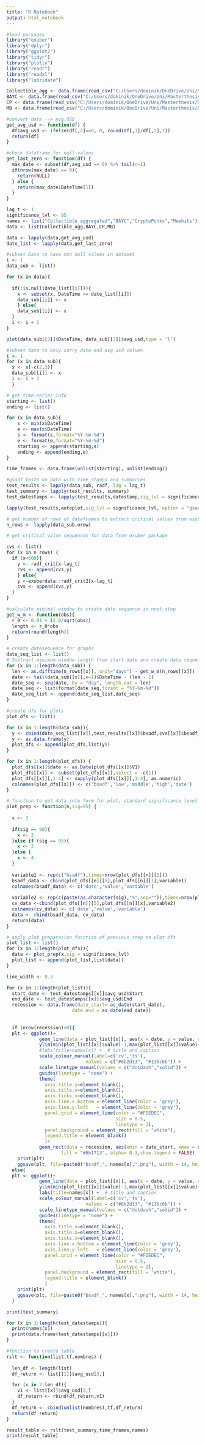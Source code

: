 ```yaml
---
title: "R Notebook"
output: html_notebook
---
```


```r
#load packages
library("exuber")
library("dplyr")
library("ggplot2")
library("tidyr")
library("plotly")
library("readr")
library("readxl")
library("lubridate")
```


```r
Collectible_agg <- data.frame(read_csv("C:/Users/dominik/OneDrive/Uni/Masterthesis/Data/Inputs/Bubble_Tests/Collectibles/220711_collectibles.csv"))
BAYC <- data.frame(read_csv("C:/Users/dominik/OneDrive/Uni/Masterthesis/Data/Inputs/Bubble_Tests/Collectibles/220711_bayc.csv"))
CP <- data.frame(read_csv("C:/Users/dominik/OneDrive/Uni/Masterthesis/Data/Inputs/Bubble_Tests/Collectibles/220711_cryptopunks.csv"))
MB <- data.frame(read_csv("C:/Users/dominik/OneDrive/Uni/Masterthesis/Data/Inputs/Bubble_Tests/Collectibles/220711_meebits.csv"))
```

```r
#convert data --> avg.USD
get_avg_usd <- function(df) {
  df$avg_usd <- ifelse(df[,2]==0, 0, round(df[,3]/df[,2],2))
  return(df)
}

#check dataframe for null values
get_last_zero <- function(df) {
  max_date <- subset(df,avg_usd == 0) %>% tail(n=1)
  if(nrow(max_date) == 0){
    return(NULL)
  } else {
    return(max_date$DateTime[1])
  }
}
```

```r
lag_t <- 1
significance_lvl <- 95
names <- list("Collectible aggregated","BAYC","CryptoPunks","Meebits")
data <- list(Collectible_agg,BAYC,CP,MB)
```

```r
data <- lapply(data,get_avg_usd)
date_list <- lapply(data,get_last_zero)
```



```r
#subset Data to have non null values in dataset
i <- 1
data_sub <- list()

for (x in data){
  
  if(!is.null(date_list[[i]])){
    x <- subset(x, DateTime >= date_list[[i]])
    data_sub[[i]] <- x
    } else{
    data_sub[[i]] <- x
  }
  i <- i + 1
}
```

```r
plot(data_sub[[3]]$DateTime, data_sub[[3]]$avg_usd,type = 'l')
```

```r
#subset data to only carry date and avg_usd column
i <- 1
for (x in data_sub){
  x <- x[-c(2,3)]
  data_sub[[i]] <- x
  i <- i + 1
  }
```

```r
# get time series info
starting <- list()
ending <- list()

for (x in data_sub){
    s <- min(x$DateTime)
    e <- max(x$DateTime)
    s <- format(s,format="%Y-%m-%d")
    e <- format(e,format="%Y-%m-%d")
    starting <- append(starting,s)
    ending <- append(ending,e)
}

time_frames <- data.frame(unlist(starting), unlist(ending))
```

```r
#gsadf tests on data with time stamps and summaries
test_results <- lapply(data_sub, radf, lag = lag_t)
test_summary <- lapply(test_results, summary)
test_datestamps <- lapply(test_results,datestamp,sig_lvl = significance_lvl, lag = lag_t, nonrejected = TRUE)
```

```r
lapply(test_results,autoplot,sig_lvl = significance_lvl, option = "gsadf", nonrejected = TRUE)
```
```r
# get number of rows of dataframes to extract critical values from exuber package
n_rows <- lapply(data_sub,nrow)
```


```r
# get critical value sequences for data from exuber package

cvs <- list()
for (x in n_rows) {
  if (x<600){
    y <- radf_crit[x-lag_t]
    cvs <- append(cvs,y)
    } else{
    y <-exuberdata::radf_crit2[x-lag_t]
    cvs <- append(cvs,y)
  }
}
```

```r
#calculate minimal window to create date sequence in next step
get_w_m <- function(obs){
  r_0 <- 0.01 + (1.8/sqrt(obs))
  length <- r_0*obs
  return(round(length))
}
```

```r
# create datesequence for graphs
date_seq_list <- list()
# Subtract minimum window length from start date and create data sequence 
for (x in 1:length(data_sub)) {
  len <- as.difftime(n_rows[[x]], unit="days") - get_w_m(n_rows[[x]]) - lag_t
  date <- tail(data_sub[[x]],n=1)$DateTime - (len - 1)
  date_seq <- seq(date, by = "day", length.out = len)
  date_seq <- list(format(date_seq,foramt = "%Y-%m-%d"))
  date_seq_list <- append(date_seq_list,date_seq)
}
```



```r
#create dfs for plots
plot_dfs <- list()

for (x in 1:length(data_sub)){
  y <- cbind(date_seq_list[[x]],test_results[[x]]$bsadf,cvs[[x]]$bsadf_cv)
  y <- as.data.frame(y)
  plot_dfs <- append(plot_dfs,list(y))
}

for (x in 1:length(plot_dfs)) {
  plot_dfs[[x]]$date <- as.Date(plot_dfs[[x]]$V1)
  plot_dfs[[x]] <- subset(plot_dfs[[x]],select = -c(1))
  plot_dfs[[x]][,1:4] <- sapply(plot_dfs[[x]][,1:4], as.numeric)
  colnames(plot_dfs[[x]]) <- c('bsadf','low','middle','high','date')
}
```
```r
# function to get data into form for plot, standard significance level to 95
plot_prep <- function(n,sig=95) {
  
  x <- 3
  
  if(sig == 90){
    x <- 2
  }else if (sig == 95){
    x <- 3
  }else {
    x <- 4
  }
  
  variable1 <- rep(c("bsadf"),times=nrow(plot_dfs[[n]][1]))
  bsadf_data <- cbind(plot_dfs[[n]][5],plot_dfs[[n]][1],variable1)
  colnames(bsadf_data) <- c('date','value','variable')
  
  variable2 <- rep(c(paste(as.character(sig),"%",sep="")),times=nrow(plot_dfs[[n]][x]))
  cv_data <-cbind(plot_dfs[[n]][5],plot_dfs[[n]][x],variable2)
  colnames(cv_data) <- c('date','value','variable')
  data <- rbind(bsadf_data, cv_data)
  return(data)
}
```

```r
# apply plot preparation function of previous step to plot dfs
plot_list <- list()
for (x in 1:length(plot_dfs)){
  data <- plot_prep(x,sig = significance_lvl)
  plot_list <- append(plot_list,list(data))
}
```


```r
line_width <- 0.3

for (x in 1:length(plot_list)){
  start_date <- test_datestamps[[x]]$avg_usd$Start
  end_date <- test_datestamps[[x]]$avg_usd$End
  recession <- data.frame(date_start= as_date(start_date),
                        date_end = as_date(end_date))
  
  
  if (nrow(recession)>0){
  plt <- ggplot()+ 
            geom_line(data = plot_list[[x]], aes(x = date, y = value, color = variable, linetype = variable), size = line_width) +
            ylim(min(plot_list[[x]]$value)-1,max(plot_list[[x]]$value)+1)+
            #labs(title=names[x]) +  # title and caption
            scale_colour_manual(label=c('cv','ts'),
                             values = c("#6b2d13", "#135c6b")) +
            scale_linetype_manual(values = c("dotdash","solid")) + 
            guides(linetype = "none") +
            theme(
              axis.title.y=element_blank(),
              axis.title.x=element_blank(),
              axis.ticks.x=element_blank(),
              axis.line.x.bottom = element_line(color = 'grey'),
              axis.line.y.left   = element_line(color = 'grey'),
              panel.grid = element_line(color = "#FDEDEC",
                                        size = 0.5,
                                        linetype = 2),
              panel.background = element_rect(fill = "white"),
              legend.title = element_blank()
              )+
            geom_rect(data = recession, aes(xmin = date_start, xmax = date_end, ymin = -Inf, ymax = Inf),
                    fill = "#6b1713", alpha= 0.3,show.legend = FALSE)
    print(plt)
    ggsave(plt, file=paste0("bsadf_", names[x],".png"), width = 14, height = 10, units = "cm")}
  else{
  plt <- ggplot()+ 
            geom_line(data = plot_list[[x]], aes(x = date, y = value, color = variable, linetype = variable), size = line_width) +
            ylim(min(plot_list[[x]]$value)-1,max(plot_list[[x]]$value)+1)+
            labs(title=names[x]) +  # title and caption
            scale_colour_manual(label=c('cv','ts'),
                             values = c("#6b2d13", "#135c6b")) +
            scale_linetype_manual(values = c("dotdash","solid")) + 
            guides(linetype = "none") +
            theme(
              axis.title.y=element_blank(),
              axis.title.x=element_blank(),
              axis.ticks.x=element_blank(),
              axis.line.x.bottom = element_line(color = 'grey'),
              axis.line.y.left   = element_line(color = 'grey'),
              panel.grid = element_line(color = "#FDEDEC",
                                        size = 0.5,
                                        linetype = 2),
              panel.background = element_rect(fill = "white"),
              legend.title = element_blank()
              )
    print(plt)
    ggsave(plt, file=paste0("bsadf_", names[x],".png"), width = 14, height = 10, units = "cm")}
  }
```

```r
print(test_summary)
```
```r
for (x in 1:length(test_datestamps)){
  print(names[x])
  print(data.frame(test_datestamps[[x]]))
}
```
```r
#function to create table
rslt <- function(list,tf,nombres) {
  
  len_df <- length(list)
  df_return <- list[[1]]$avg_usd[3,]

  for (x in 2:len_df){
    v1 <- list[[x]]$avg_usd[3,]
    df_return <- rbind(df_return,v1)
  }
  df_return <- cbind(unlist(nombres),tf,df_return)
  return(df_return)
}
```

```r
result_table <- rslt(test_summary,time_frames,names) 
print(result_table)
```

